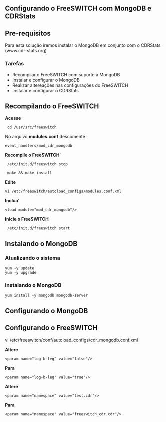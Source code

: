 == Configurando o FreeSWITCH com MongoDB e CDRStats ==
== Pre-requisitos ==
Para esta solução iremos instalar o MongoDB em conjunto com o CDRStats (www.cdr-stats.org)
=== Tarefas===
* Recompilar o FreeSWITCH com suporte a MongoDB
* Instalar e configurar o MongoDB
* Realizar altereações nas configurações do FreeSWITCH
* Instalar e configurar o CDRStats

==Recompilando o FreeSWITCH==

'''Acesse'''<pre> cd /usr/src/freeswitch </pre>

No arquivo '''modules.conf''' descomente :

<pre>event_handlers/mod_cdr_mongodb</pre>

'''Recompile o FreeSWITCH''''
<pre> /etc/init.d/freeswitch stop </pre>
<pre> make && make install</pre>
'''Edite''' 
<pre>vi /etc/freeswitch/autoload_configs/modules.conf.xml</pre>

'''Inclua''''
<pre><load module="mod_cdr_mongodb"/></pre>

'''Inicie o FreeSWITCH'''
<pre> /etc/init.d/freeswitch start </pre>
== Instalando o MongoDB ==

===Atualizando o sistema===
<pre>
yum -y update
yum -y upgrade
</pre>

=== Instalando o MongoDB ===
<pre>
yum install -y mongodb mongodb-server
</pre>

==Configurando o MongoDB==



==Configurando o FreeSWITCH==
vi /etc/freeswitch/conf/autoload_configs/cdr_mongodb.conf.xml


'''Altere''' <pre><param name="log-b-leg" value="false"/></pre>
'''Para''' <pre><param name="log-b-leg" value="true"/></pre>

'''Altere''' <pre><param name="namespace" value="test.cdr"/></pre>
'''Para''' <pre><param name="namespace" value="freeswitch_cdr.cdr"/></pre>